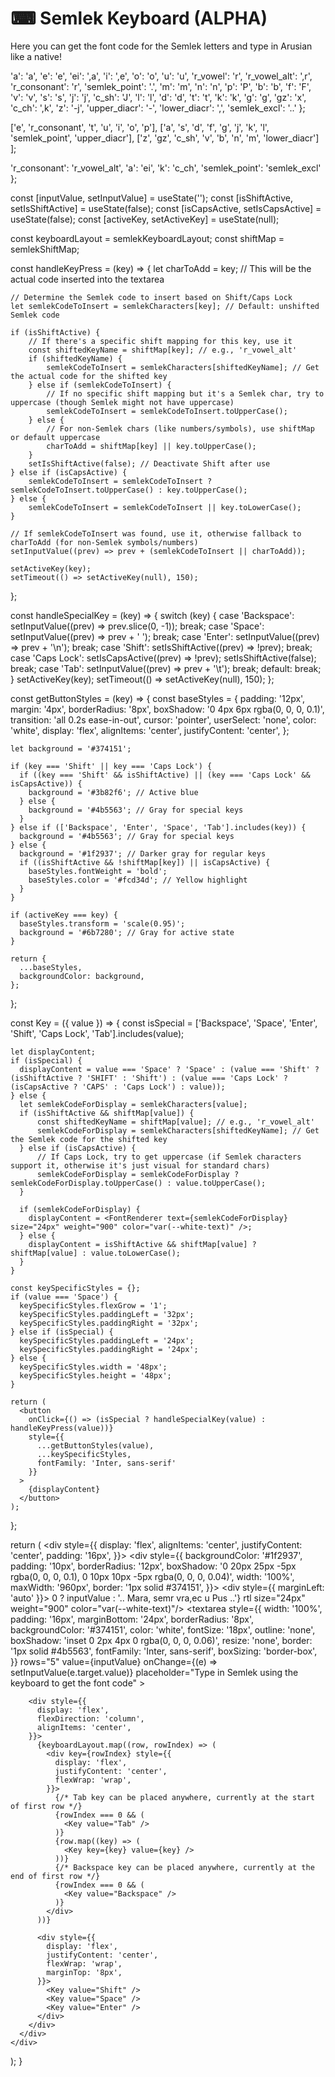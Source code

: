 # ⌨ Semlek Keyboard (ALPHA)

Here you can get the font code for the Semlek letters and type in Arusian like a native!


  'a': 'a',
  'e': 'e',
  'ei': ',a',
  'i': ',e',
  'o': 'o',
  'u': 'u',
  'r_vowel': 'r',
  'r_vowel_alt': ',r',
  'r_consonant': 'r',
  'semlek_point': '.',
  'm': 'm',
  'n': 'n',
  'p': 'P',
  'b': 'b',
  'f': 'F',
  'v': 'v',
  's': 's',
  'j': 'j',
  'c_sh': 'J',
  'l': 'l',
  'd': 'd',
  't': 't',
  'k': 'k',
  'g': 'g',
  'gz': 'x',
  'c_ch': ',k',
  'z': '-j',
  'upper_diacr': '-',
  'lower_diacr': ',',
  'semlek_excl': '..'
};

  ['e', 'r_consonant', 't', 'u', 'i', 'o', 'p'],
  ['a', 's', 'd', 'f', 'g', 'j', 'k', 'l', 'semlek_point', 'upper_diacr'],
  ['z', 'gz', 'c_sh', 'v', 'b', 'n', 'm', 'lower_diacr']
];

  'r_consonant': 'r_vowel_alt',
  'a': 'ei',
  'k': 'c_ch',
  'semlek_point': 'semlek_excl'
};


  const [inputValue, setInputValue] = useState('');
  const [isShiftActive, setIsShiftActive] = useState(false);
  const [isCapsActive, setIsCapsActive] = useState(false);
  const [activeKey, setActiveKey] = useState(null);

  const keyboardLayout = semlekKeyboardLayout;
  const shiftMap = semlekShiftMap;

  const handleKeyPress = (key) => {
    let charToAdd = key; // This will be the actual code inserted into the textarea

    // Determine the Semlek code to insert based on Shift/Caps Lock
    let semlekCodeToInsert = semlekCharacters[key]; // Default: unshifted Semlek code

    if (isShiftActive) {
        // If there's a specific shift mapping for this key, use it
        const shiftedKeyName = shiftMap[key]; // e.g., 'r_vowel_alt'
        if (shiftedKeyName) {
            semlekCodeToInsert = semlekCharacters[shiftedKeyName]; // Get the actual code for the shifted key
        } else if (semlekCodeToInsert) {
            // If no specific shift mapping but it's a Semlek char, try to uppercase (though Semlek might not have uppercase)
            semlekCodeToInsert = semlekCodeToInsert.toUpperCase();
        } else {
            // For non-Semlek chars (like numbers/symbols), use shiftMap or default uppercase
            charToAdd = shiftMap[key] || key.toUpperCase();
        }
        setIsShiftActive(false); // Deactivate Shift after use
    } else if (isCapsActive) {
        semlekCodeToInsert = semlekCodeToInsert ? semlekCodeToInsert.toUpperCase() : key.toUpperCase();
    } else {
        semlekCodeToInsert = semlekCodeToInsert || key.toLowerCase();
    }
    
    // If semlekCodeToInsert was found, use it, otherwise fallback to charToAdd (for non-Semlek symbols/numbers)
    setInputValue((prev) => prev + (semlekCodeToInsert || charToAdd)); 
    
    setActiveKey(key);
    setTimeout(() => setActiveKey(null), 150);
  };

  const handleSpecialKey = (key) => {
    switch (key) {
      case 'Backspace':
        setInputValue((prev) => prev.slice(0, -1));
        break;
      case 'Space':
        setInputValue((prev) => prev + ' ');
        break;
      case 'Enter':
        setInputValue((prev) => prev + '\n');
        break;
      case 'Shift':
        setIsShiftActive((prev) => !prev);
        break;
      case 'Caps Lock':
        setIsCapsActive((prev) => !prev);
        setIsShiftActive(false);
        break;
      case 'Tab':
        setInputValue((prev) => prev + '\t');
        break;
      default:
        break;
    }
    setActiveKey(key);
    setTimeout(() => setActiveKey(null), 150);
  };

  const getButtonStyles = (key) => {
    const baseStyles = {
      padding: '12px',
      margin: '4px',
      borderRadius: '8px',
      boxShadow: '0 4px 6px rgba(0, 0, 0, 0.1)',
      transition: 'all 0.2s ease-in-out',
      cursor: 'pointer',
      userSelect: 'none',
      color: 'white',
      display: 'flex',
      alignItems: 'center',
      justifyContent: 'center',
    };

    let background = '#374151';

    if (key === 'Shift' || key === 'Caps Lock') {
      if ((key === 'Shift' && isShiftActive) || (key === 'Caps Lock' && isCapsActive)) {
        background = '#3b82f6'; // Active blue
      } else {
        background = '#4b5563'; // Gray for special keys
      }
    } else if (['Backspace', 'Enter', 'Space', 'Tab'].includes(key)) {
      background = '#4b5563'; // Gray for special keys
    } else {
      background = '#1f2937'; // Darker gray for regular keys
      if ((isShiftActive && !shiftMap[key]) || isCapsActive) {
        baseStyles.fontWeight = 'bold';
        baseStyles.color = '#fcd34d'; // Yellow highlight
      }
    }

    if (activeKey === key) {
      baseStyles.transform = 'scale(0.95)';
      background = '#6b7280'; // Gray for active state
    }

    return {
      ...baseStyles,
      backgroundColor: background,
    };
  };

  const Key = ({ value }) => {
    const isSpecial = ['Backspace', 'Space', 'Enter', 'Shift', 'Caps Lock', 'Tab'].includes(value);

    let displayContent;
    if (isSpecial) {
      displayContent = value === 'Space' ? 'Space' : (value === 'Shift' ? (isShiftActive ? 'SHIFT' : 'Shift') : (value === 'Caps Lock' ? (isCapsActive ? 'CAPS' : 'Caps Lock') : value));
    } else {
      let semlekCodeForDisplay = semlekCharacters[value]; 
      if (isShiftActive && shiftMap[value]) {
          const shiftedKeyName = shiftMap[value]; // e.g., 'r_vowel_alt'
          semlekCodeForDisplay = semlekCharacters[shiftedKeyName]; // Get the Semlek code for the shifted key
      } else if (isCapsActive) {
          // If Caps Lock, try to get uppercase (if Semlek characters support it, otherwise it's just visual for standard chars)
          semlekCodeForDisplay = semlekCodeForDisplay ? semlekCodeForDisplay.toUpperCase() : value.toUpperCase();
      }

      if (semlekCodeForDisplay) {
        displayContent = <FontRenderer text={semlekCodeForDisplay} size="24px" weight="900" color="var(--white-text)" />;
      } else {
        displayContent = isShiftActive && shiftMap[value] ? shiftMap[value] : value.toLowerCase();
      }
    }

    const keySpecificStyles = {};
    if (value === 'Space') {
      keySpecificStyles.flexGrow = '1';
      keySpecificStyles.paddingLeft = '32px';
      keySpecificStyles.paddingRight = '32px';
    } else if (isSpecial) {
      keySpecificStyles.paddingLeft = '24px';
      keySpecificStyles.paddingRight = '24px';
    } else {
      keySpecificStyles.width = '48px';
      keySpecificStyles.height = '48px';
    }

    return (
      <button
        onClick={() => (isSpecial ? handleSpecialKey(value) : handleKeyPress(value))}
        style={{
          ...getButtonStyles(value),
          ...keySpecificStyles,
          fontFamily: 'Inter, sans-serif'
        }}
      >
        {displayContent}
      </button>
    );
  };

  return (
    <div style={{
      display: 'flex',
      alignItems: 'center',
      justifyContent: 'center',
      padding: '16px',
    }}>
      <div style={{
        backgroundColor: '#1f2937',
        padding: '10px',
        borderRadius: '12px',
        boxShadow: '0 20px 25px -5px rgba(0, 0, 0, 0.1), 0 10px 10px -5px rgba(0, 0, 0, 0.04)',
        width: '100%',
        maxWidth: '960px',
        border: '1px solid #374151',
      }}>
      <div style={{
        marginLeft: 'auto'
      }}>
        <FontRenderer text={inputValue.length > 0 ? inputValue : '.. Mara, semr vra,ec u Pus ..'} rtl size="24px" weight="900" color="var(--white-text)"/>
        </div>
        <textarea
          style={{
            width: '100%',
            padding: '16px',
            marginBottom: '24px',
            borderRadius: '8px',
            backgroundColor: '#374151',
            color: 'white',
            fontSize: '18px',
            outline: 'none',
            boxShadow: 'inset 0 2px 4px 0 rgba(0, 0, 0, 0.06)',
            resize: 'none',
            border: '1px solid #4b5563',
            fontFamily: 'Inter, sans-serif',
            boxSizing: 'border-box',
          }}
          rows="5"
          value={inputValue}
          onChange={(e) => setInputValue(e.target.value)}
          placeholder="Type in Semlek using the keyboard to get the font code"
        ></textarea>

        <div style={{
          display: 'flex',
          flexDirection: 'column',
          alignItems: 'center',
        }}>
          {keyboardLayout.map((row, rowIndex) => (
            <div key={rowIndex} style={{
              display: 'flex',
              justifyContent: 'center',
              flexWrap: 'wrap',
            }}>
              {/* Tab key can be placed anywhere, currently at the start of first row */}
              {rowIndex === 0 && (
                <Key value="Tab" />
              )}
              {row.map((key) => (
                <Key key={key} value={key} />
              ))}
              {/* Backspace key can be placed anywhere, currently at the end of first row */}
              {rowIndex === 0 && (
                <Key value="Backspace" />
              )}
            </div>
          ))}

          <div style={{
            display: 'flex',
            justifyContent: 'center',
            flexWrap: 'wrap',
            marginTop: '8px',
          }}>
            <Key value="Shift" />
            <Key value="Space" />
            <Key value="Enter" />
          </div>
        </div>
      </div>
    </div>
  );
}

<Keyboard/>